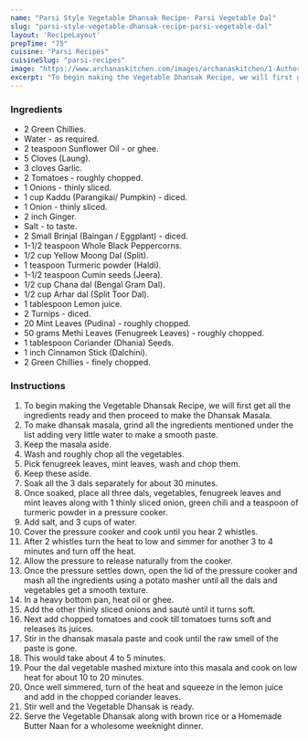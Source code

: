 ---
name: "Parsi Style Vegetable Dhansak Recipe- Parsi Vegetable Dal"
slug: "parsi-style-vegetable-dhansak-recipe-parsi-vegetable-dal"
layout: 'RecipeLayout'
prepTime: "75"
cuisine: "Parsi Recipes"
cuisineSlug: "parsi-recipes"
image: "https://www.archanaskitchen.com/images/archanaskitchen/1-Author/Jyothi_Rajesh/Vegetable_Dhansak.jpg"
excerpt: "To begin making the Vegetable Dhansak Recipe, we will first get all the ingredients ready and then proceed to make the Dhansak Masala"
---

### Ingredients

- 2 Green Chillies.
- Water - as required.
- 2 teaspoon Sunflower Oil - or ghee.
- 5 Cloves (Laung).
- 3 cloves Garlic.
- 2 Tomatoes - roughly chopped.
- 1 Onions - thinly sliced.
- 1 cup Kaddu (Parangikai/ Pumpkin) - diced.
- 1 Onion - thinly sliced.
- 2 inch Ginger.
- Salt - to taste.
- 2 Small Brinjal (Baingan / Eggplant) - diced.
- 1-1/2 teaspoon Whole Black Peppercorns.
- 1/2 cup Yellow Moong Dal (Split).
- 1 teaspoon Turmeric powder (Haldi).
- 1-1/2 teaspoon Cumin seeds (Jeera).
- 1/2 cup Chana dal (Bengal Gram Dal).
- 1/2 cup Arhar dal (Split Toor Dal).
- 1 tablespoon Lemon juice.
- 2 Turnips - diced.
- 20 Mint Leaves (Pudina) - roughly chopped.
- 50 grams Methi Leaves (Fenugreek Leaves) - roughly chopped.
- 1 tablespoon Coriander (Dhania) Seeds.
- 1 inch Cinnamon Stick (Dalchini).
- 2 Green Chillies - finely chopped.

### Instructions

1. To begin making the Vegetable Dhansak Recipe, we will first get all the ingredients ready and then proceed to make the Dhansak Masala.
1. To make dhansak masala, grind all the ingredients mentioned under the list adding very little water to make a smooth paste.
1. Keep the masala aside.
1. Wash and roughly chop all the vegetables.
1. Pick fenugreek leaves, mint leaves,  wash and chop them.
1. Keep these aside.
1. Soak all the 3 dals separately for about 30 minutes.
1. Once soaked, place all three dals, vegetables, fenugreek leaves and mint leaves along with 1 thinly sliced onion, green chili and a teaspoon of turmeric powder in a pressure cooker.
1. Add salt, and 3 cups of water.
1. Cover the pressure cooker and cook until you hear 2 whistles.
1. After 2 whistles turn the heat to low and simmer for another 3 to 4 minutes and turn off the heat.
1. Allow the pressure to release naturally from the cooker.
1. Once the pressure settles down, open the lid of the pressure cooker and mash all the ingredients using a potato masher until all the dals and vegetables get a smooth texture.
1.   In a heavy bottom pan, heat oil or ghee.
1. Add the other thinly sliced onions and sauté until it turns soft.
1. Next add chopped tomatoes and cook till tomatoes turns soft and releases its juices.
1. Stir in the dhansak masala paste and cook until the raw smell of the paste is gone.
1. This would take about 4 to 5 minutes.
1. Pour the dal vegetable mashed mixture into this masala and cook on low heat for about 10 to 20 minutes.
1. Once well simmered, turn of the heat and squeeze in the lemon juice and add in the chopped coriander leaves.
1. Stir well and the Vegetable Dhansak is ready.
1. Serve the Vegetable Dhansak along with brown rice or a Homemade Butter Naan for a wholesome weeknight dinner.
